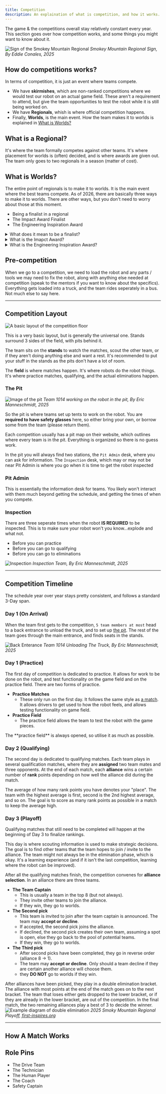 ```yaml
---
title: Competition
description: An explaination of what is competition, and how it works.
---
```



The game & the competitions overall stay relatively constant every year. This section
goes over how competition works, and some things you might want to know about it.

![Sign of the Smokey Mountain Regional](/src/assets/images/smr_sign.webp)
_Smokey Mountain Regional Sign, By Eddie Conales, 2025_

## How do competitions works?

In terms of competition, it is just an event where teams compete.

- We have **skirmishes**, which are
  non-ranked competitions where we would test our robot on an actual game field. These aren't a
  requirement to attend, but give the team opportunities to test the robot while it is still being worked on.
- We have **Regionals**, whish is where official competition happens.
- Finally, **Worlds**, is the main event. How the team makes it to worlds is explained in [What is Worlds?](#what-is-worlds)

## What is a Regional?

It's where the team formally competes against other teams. It's where placement for worlds is (often)
decided, and is where awards are given out. The team only goes to two regionals in a season (matter of cost).

## What is Worlds?

The entire point of regionals is to make it to worlds. It is the main event where the best teams compete. As of 2026,
there are basically three ways to make it to worlds. There are other ways, but you don't need to worry about those
at this moment.

- Being a finalist in a regional
- The Impact Award Finalist
- The Engineering Inspiration Award

<details>
  <summary>What does it mean to be a finalist?</summary>

If the team wins at a regional, they gain a seat at worlds to compete. This is
the traditional way of getting to worlds.

</details>

<details>
  <summary>What is the Imapct Award?</summary>

Without going into [immense
detail](https://www.firstinspires.org/robotics/frc/awards), if your team can
demonstrate the incredible impact the team has on it's community, they get to
compete at worlds against other Impact award finalists. **It is the most
prestigious award in FRC**, and as such is incredibly difficult to gain.

</details>

<details>
  <summary>What is the Engineering Inspiration Award?</summary>

Without going into [immense detail](https://www.firstinspires.org/robotics/frc/awards), it focuses
inspiring people to join engineering. Quoting First directly, "Celebrates outstanding success
in advancing respect and appreciation for engineering within a team’s school or organization and community".

</details>

## Pre-competition

When we go to a competition, we need to load the robot and any parts / tools we may need to fix the robot,
along with anything else needed at competition (speak to the mentors if you want to know about the specifics).
Everything gets loaded into a truck, and the team rides seperately in a bus. Not much else to say here.

---

## Competition Layout

![A basic layout of the competition floor](/src/assets/images/basic-comp-layout.png)

This is a very basic layout, but is generally the universal one. Stands surround 3 sides of the field,
with pits behind it.

The team sits on the **stands** to watch the matches, scout the other team,
or if they aren't doing anything else and want a rest. It's recommended to put your stuff in the stands as
the pits don't have a lot of room.

The **field** is where matches happen. It's where robots do the robot things. It's where practice matches, qualifying,
and the actual eliminations happen.

### The Pit

![Image of the pit](/src/assets/images/safety_glasses.webp)
_Team 1014 working on the robot in the pit, By Eric Manneschmidt, 2025_

So the pit is where teams set up tents to work on the robot. You are **required to have safety glasses** here,
so either bring your own, or borrow some from the team (please return them).

Each competition usually has a pit map on their website, which outlines where every team is in the pit. Everything
is organized so there is no guess work.

In the pit you will always find two stations, the `Pit Admin` desk, where you can ask for
information. The `Inspection` desk, which may or may not be near Pit Admin is where you go when it is time to get
the robot inspected

### Pit Admin

This is essentially the information desk for teams. You likely won't interact with them much beyond getting the schedule, and
getting the times of when you compete.

### Inspection

There are three seperate times when the robot **IS REQUIRED** to be inspected. This is to make sure your robot
won't you know...explode and what not.

- Before you can practice
- Before you can go to qualifying
- Before you can go to eliminations

![Inspection](/src/assets/images/inspection.webp)
_Inspection Team, By Eric Manneschmidt, 2025_

---

## Competition Timeline

The schedule year over year stays pretty consistent, and follows a standard 3-Day span.

### Day 1 (On Arrival)

When the team first gets to the competition, `5 team members at most` head to a back entrance to unload the truck, and to set
up [the pit](#the-pit). The rest of the team goes through the main entrance, and finds seats in the stands.

![Back Enterance](/src/assets/images/team_unloading.webp)
_Team 1014 Unloading The Truck, By Eric Manneschmidt, 2025_

### Day 1 (Practice)

The first day of competition is dedicated to practice. It allows for work to be done on the robot, and test functionality on the game field
and on the practice field. There are two forms of practice.

- **Practice Matches**
  - These only run on the first day. It follows the same style as [a match](#how-a-match-works). It allows drivers to get used
    to how the robot feels, and allows testing functionality on game field.
- **Practice Field**
  - The practice field allows the team to test the robot with the game pieces.

<Aside>
  The **practice field** is always opened, so utilise it as much as possible.
</Aside>

### Day 2 (Qualifying)

The second day is dedicated to qualifying matches. Each team plays in several
qualification matches, where they are **assigned** two team mates and three opponents.
At the end of each match, each **alliance** wins a certain number of **rank** points depending
on how well the alliance did during the match.

The average of how many rank points you have denotes your "place". The
team with the highest average is first, second is the 2nd highest average, and so on. The goal
is to score as many rank points as possible in a match to keep the average high.

### Day 3 (Playoff)

Qualifying matches that still need to be completed will happen at the beginning of Day 3 to finalize
rankings.

This day is where scouting information is used to make strategic decisions. The goal is to find other teams
that the team hopes to join / invite to the alliance. The team might not always be in the elimination phase,
which is okay. It's a learning experience (and if it isn't the last competition, learning where the robot can be improved).

After all the qualifying matches finish, the competition convenes for **alliance selection**.
In an alliance there are three teams.

- **The Team Captain**
  - This is usually a team in the top 8 (but not always).
  - They invite other teams to join the alliance.
  - If they win, they go to worlds.
- **The Second pick**
  - This team is invited to join after the team captain is announced. The team may **accept or decline**.
  - If accepted, the second pick joins the alliance.
  - If declined, the second pick creates their own team, assuming a spot is open, else they go back to the pool of potential teams.
  - If they win, they go to worlds.
- **The Third pick**
  - After second picks have been completed, they go in reverse order (alliance 8 -> 1).
  - The team may **accept or decline**. Only should a team decline if they are certain another alliance will choose them.
  - they **DO NOT** go to worlds if they win.

After alliances have been picked, they play in a double elimination bracket. The alliance with most points
at the end of the match goes on to the next bracket. The team that loses either gets dropped to the lower bracket, or
if they are already in the lower bracket, are out of the competition. In the final match, the two remaining alliances
play a best of 3 to decide the winner.
![Example diagram of double elimination](/src/assets/images/double_elimination.png)
_2025 Smoky Mountain Regional Playoff, [first-inspires.org](https://frc-events.firstinspires.org/2025/TNKN/playoffs)_

---

## How A Match Works

## Role Pins

- The Drive Team
- The Technician
- The Human Player
- The Coach
- Safety Captain
